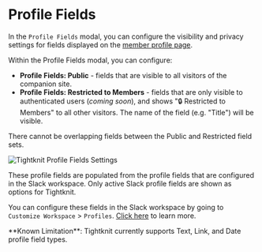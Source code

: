 
# Profile Fields

In the `Profile Fields` modal, you can configure the visibility and privacy settings for fields displayed on the [member profile page](/companion-site/pages/profile).

Within the Profile Fields modal, you can configure:

- **Profile Fields: Public** - fields that are visible to all visitors of the companion site.
- **Profile Fields: Restricted to Members** - fields that are only visible to authenticated users (_coming soon_), and shows "🔒 Restricted to Members" to all other visitors. The name of the field (e.g. "Title") will be visible.

There cannot be overlapping fields between the Public and Restricted field sets.

![Tightknit Profile Fields Settings](/tightknit-site/profiles/profile-fields-modal.png)

These profile fields are populated from the profile fields that are configured in the Slack workspace.
Only active Slack profile fields are shown as options for Tightknit.

You can configure these fields in the Slack workspace by going to `Customize Workspace` > `Profiles`.
[Click here](https://slack.com/help/articles/212281478-Customize-member-profiles) to learn more.

<Callout type="warning" emoji="⚠️">
  **Known Limitation**: Tightknit currently supports Text, Link, and Date
  profile field types.
</Callout>
